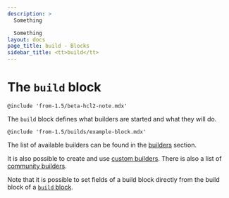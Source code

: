 ```yaml
---
description: >
  Something

  Something
layout: docs
page_title: build - Blocks
sidebar_title: <tt>build</tt>
---
```


# The `build` block

`@include 'from-1.5/beta-hcl2-note.mdx'`

The `build` block defines what builders are started and what they will do.

`@include 'from-1.5/builds/example-block.mdx'`

The list of available builders can be found in the [builders](/docs/builders)
section.

It is also possible to create and use [custom
builders](/docs/extending/custom-builders). There is also a list of [community
builders](/community-tools#community-builders).

Note that it is possible to set fields of a build block directly from the
build block of a [`build` block](/docs/from-1.5/blocks/build).